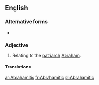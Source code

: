 ==English==

===Alternative forms===
* {{l|en|Abrahamitical}}

===Adjective===
{{en-adj}}

# Relating to the [[patriarch]] [[Abraham]].

====Translations====
{{trans-see|Abrahamic}}

[[ar:Abrahamitic]]
[[fr:Abrahamitic]]
[[pl:Abrahamitic]]